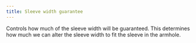 ```yaml
---
title: Sleeve width guarantee
---
```


Controls how much of the sleeve width will be guaranteed. This determines how much we can alter the sleeve width to fit the sleeve in the armhole.
